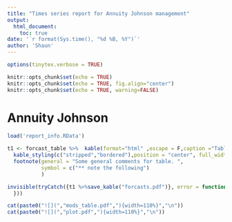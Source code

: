 ```yaml
---
title: "Times series report for Annuity Johnson management"
output:
  html_document:
    toc: true
date: '`r format(Sys.time(), "%d %B, %Y")`'
author: 'Shaun'
---
```


```r
options(tinytex.verbose = TRUE)
```

```r
knitr::opts_chunk$set(echo = TRUE)
knitr::opts_chunk$set(echo = TRUE, fig.align="center")
knitr::opts_chunk$set(echo = TRUE, warning=FALSE)
```

# Annuity Johnson

```r
load('report_info.RData')

t1 <- forcast_table %>%  kable(format="html" ,escape = F,caption ="Table 1: Forcasted total sales volume" ) %>%
  kable_styling(c("stripped","bordered"),position = "center", full_width = F,font_size = 11) %>%
  footnote(general = "Some general comments for table. ",
           symbol = c("** note the following")
           )
```
```r
invisible(tryCatch({t1 %>%save_kable("forcasts.pdf")}, error = function(e) {#do nothing
  }))
```

```r
cat(paste0("![](","mods_table.pdf","){width=110%}","\n"))
cat(paste0("![](","plot.pdf","){width=110%}","\n"))
```
